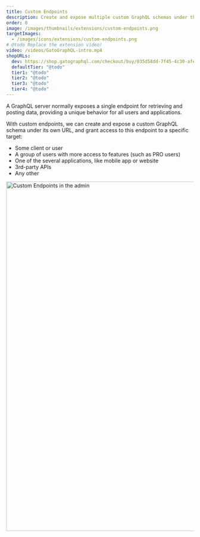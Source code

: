 ```yaml
---
title: Custom Endpoints
description: Create and expose multiple custom GraphQL schemas under their own URL, for different users, applications, external services, or other.
order: 0
image: /images/thumbnails/extensions/custom-endpoints.png
targetImages:
  - /images/icons/extensions/custom-endpoints.png
# @todo Replace the extension video!
video: /videos/GatoGraphQL-intro.mp4
shopURLs:
  dev: https://shop.gatographql.com/checkout/buy/035d58dd-7f45-4c30-afe2-c01df0141cad
  defaultTier: "@todo"
  tier1: "@todo"
  tier2: "@todo"
  tier3: "@todo"
  tier4: "@todo"
---
```


A GraphQL server normally exposes a single endpoint for retrieving and posting data, providing a unique behavior for all users and applications.

With custom endpoints, we can create and expose a custom GraphQL schema under its own URL, and grant access to this endpoint to a specific target:

- Some client or user
- A group of users with more access to features (such as PRO users)
- One of the several applications, like mobile app or website
- 3rd-party APIs
- Any other

<Image
  src="/assets/guides/upstream/custom-endpoints-page.png"
  width="1024"
  height="940"
  alt="Custom Endpoints in the admin"
  caption="Custom Endpoints in the admin"
/>
